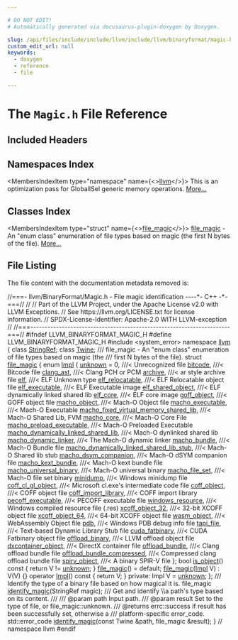 ```yaml
---

# DO NOT EDIT!
# Automatically generated via docusaurus-plugin-doxygen by Doxygen.

slug: /api/files/include/include/llvm/include/llvm/binaryformat/magic-h
custom_edit_url: null
keywords:
  - doxygen
  - reference
  - file

---
```





# The `Magic.h` File Reference

<DoxygenPage pluginConfig={pluginConfig}>



## Included Headers

<IncludesList>
<IncludesListItem
  filePath="system_error"
  permalink=""
  isLocal="false" />
</IncludesList>

## Namespaces Index

<MembersIndex>

<MembersIndexItem
  type="namespace"
  name={<><a href="/docs/api/namespaces/llvm">llvm</a></>}>
This is an optimization pass for GlobalISel generic memory operations. <a href="/docs/api/namespaces/llvm/#details">More...</a>
</MembersIndexItem>

</MembersIndex>

## Classes Index

<MembersIndex>

<MembersIndexItem
  type="struct"
  name={<><a href="/docs/api/structs/llvm/file-magic">file_magic</a></>}>
<a href="/docs/api/structs/llvm/file-magic">file&#95;magic</a> - An &quot;enum class&quot; enumeration of file types based on magic (the first N bytes of the file). <a href="/docs/api/structs/llvm/file-magic/#details">More...</a>
</MembersIndexItem>

</MembersIndex>


## File Listing

The file content with the documentation metadata removed is:

<ProgramListing>

<Link id="l00001" /><CodeLine lineNumber="1"><span class="doxyHighlightComment">//===- llvm/BinaryFormat/Magic.h - File magic identification ----&#42;- C++ -&#42;-===//</span></CodeLine>
<Link id="l00002" /><CodeLine lineNumber="2"><span class="doxyHighlightComment">//</span></CodeLine>
<Link id="l00003" /><CodeLine lineNumber="3"><span class="doxyHighlightComment">// Part of the LLVM Project, under the Apache License v2.0 with LLVM Exceptions.</span></CodeLine>
<Link id="l00004" /><CodeLine lineNumber="4"><span class="doxyHighlightComment">// See https://llvm.org/LICENSE.txt for license information.</span></CodeLine>
<Link id="l00005" /><CodeLine lineNumber="5"><span class="doxyHighlightComment">// SPDX-License-Identifier: Apache-2.0 WITH LLVM-exception</span></CodeLine>
<Link id="l00006" /><CodeLine lineNumber="6"><span class="doxyHighlightComment">//</span></CodeLine>
<Link id="l00007" /><CodeLine lineNumber="7"><span class="doxyHighlightComment">//===----------------------------------------------------------------------===//</span></CodeLine>
<Link id="l00008" /><CodeLine lineNumber="8"></CodeLine>
<Link id="l00009" /><CodeLine lineNumber="9"><span class="doxyHighlightPreprocessor">#ifndef LLVM&#95;BINARYFORMAT&#95;MAGIC&#95;H</span></CodeLine>
<Link id="l00010" /><CodeLine lineNumber="10"><span class="doxyHighlightPreprocessor">#define LLVM&#95;BINARYFORMAT&#95;MAGIC&#95;H</span></CodeLine>
<Link id="l00011" /><CodeLine lineNumber="11"></CodeLine>
<Link id="l00012" /><CodeLine lineNumber="12"><span class="doxyHighlightPreprocessor">#include &lt;system&#95;error&gt;</span></CodeLine>
<Link id="l00013" /><CodeLine lineNumber="13"></CodeLine>
<Link id="l00014" /><CodeLine lineNumber="14"><span class="doxyHighlightKeyword">namespace </span><span class="doxyHighlight"><a href="/docs/api/namespaces/llvm">llvm</a> &#123;</span></CodeLine>
<Link id="l00015" /><CodeLine lineNumber="15"><span class="doxyHighlightKeyword">class </span><span class="doxyHighlight"><a href="/docs/api/classes/llvm/stringref">StringRef</a>;</span></CodeLine>
<Link id="l00016" /><CodeLine lineNumber="16"><span class="doxyHighlightKeyword">class </span><span class="doxyHighlight"><a href="/docs/api/classes/llvm/twine">Twine</a>;</span></CodeLine>
<Link id="l00017" /><CodeLine lineNumber="17"></CodeLine>
<Link id="l00018" /><CodeLine lineNumber="18"><span class="doxyHighlightComment">/// file&#95;magic - An &quot;enum class&quot; enumeration of file types based on magic (the</span></CodeLine>
<Link id="l00019" /><CodeLine lineNumber="19"><span class="doxyHighlightComment">/// first N bytes of the file).</span></CodeLine>
<Link id="l00020" /><CodeLine lineNumber="20" lineLink="/docs/api/structs/llvm/file-magic"><span class="doxyHighlightKeyword">struct </span><span class="doxyHighlight"><a href="/docs/api/structs/llvm/file-magic/#ac6502602c47a83f3d73b3ed976f2747d">file&#95;magic</a> &#123;</span></CodeLine>
<Link id="l00021" /><CodeLine lineNumber="21" lineLink="/docs/api/structs/llvm/file-magic/#a39d74d9fa08229878443101289698b3a"><span class="doxyHighlight">  </span><span class="doxyHighlightKeyword">enum</span><span class="doxyHighlight"> <a href="/docs/api/structs/llvm/file-magic/#a39d74d9fa08229878443101289698b3a">Impl</a> &#123;</span></CodeLine>
<Link id="l00022" /><CodeLine lineNumber="22" lineLink="/docs/api/structs/llvm/file-magic/#a39d74d9fa08229878443101289698b3aae5a2f339dd671d3caf9b616ef7bf1efd"><span class="doxyHighlight">    <a href="/docs/api/structs/llvm/file-magic/#a39d74d9fa08229878443101289698b3aae5a2f339dd671d3caf9b616ef7bf1efd">unknown</a> = 0,       </span><span class="doxyHighlightComment">///&lt; Unrecognized file</span></CodeLine>
<Link id="l00023" /><CodeLine lineNumber="23" lineLink="/docs/api/structs/llvm/file-magic/#a39d74d9fa08229878443101289698b3aa9b217cf59bac16d57cf52c3e76f3ce50"><span class="doxyHighlight">    <a href="/docs/api/structs/llvm/file-magic/#a39d74d9fa08229878443101289698b3aa9b217cf59bac16d57cf52c3e76f3ce50">bitcode</a>,           </span><span class="doxyHighlightComment">///&lt; Bitcode file</span></CodeLine>
<Link id="l00024" /><CodeLine lineNumber="24" lineLink="/docs/api/structs/llvm/file-magic/#a39d74d9fa08229878443101289698b3aabb25bd86fcacafa4654636a3985d0f5e"><span class="doxyHighlight">    <a href="/docs/api/structs/llvm/file-magic/#a39d74d9fa08229878443101289698b3aabb25bd86fcacafa4654636a3985d0f5e">clang&#95;ast</a>,         </span><span class="doxyHighlightComment">///&lt; Clang PCH or PCM</span></CodeLine>
<Link id="l00025" /><CodeLine lineNumber="25" lineLink="/docs/api/structs/llvm/file-magic/#a39d74d9fa08229878443101289698b3aa35fa482a9a36a65cbd44ed6a98563cd9"><span class="doxyHighlight">    <a href="/docs/api/structs/llvm/file-magic/#a39d74d9fa08229878443101289698b3aa35fa482a9a36a65cbd44ed6a98563cd9">archive</a>,           </span><span class="doxyHighlightComment">///&lt; ar style archive file</span></CodeLine>
<Link id="l00026" /><CodeLine lineNumber="26" lineLink="/docs/api/structs/llvm/file-magic/#a39d74d9fa08229878443101289698b3aad31db91c55e2f1f5090ddbe652c20b1f"><span class="doxyHighlight">    <a href="/docs/api/structs/llvm/file-magic/#a39d74d9fa08229878443101289698b3aad31db91c55e2f1f5090ddbe652c20b1f">elf</a>,               </span><span class="doxyHighlightComment">///&lt; ELF Unknown type</span></CodeLine>
<Link id="l00027" /><CodeLine lineNumber="27" lineLink="/docs/api/structs/llvm/file-magic/#a39d74d9fa08229878443101289698b3aa1b167178973059ff5b3a4b2bf2377450"><span class="doxyHighlight">    <a href="/docs/api/structs/llvm/file-magic/#a39d74d9fa08229878443101289698b3aa1b167178973059ff5b3a4b2bf2377450">elf&#95;relocatable</a>,   </span><span class="doxyHighlightComment">///&lt; ELF Relocatable object file</span></CodeLine>
<Link id="l00028" /><CodeLine lineNumber="28" lineLink="/docs/api/structs/llvm/file-magic/#a39d74d9fa08229878443101289698b3aa46a884b4756415ac19d0ac5d2bf56079"><span class="doxyHighlight">    <a href="/docs/api/structs/llvm/file-magic/#a39d74d9fa08229878443101289698b3aa46a884b4756415ac19d0ac5d2bf56079">elf&#95;executable</a>,    </span><span class="doxyHighlightComment">///&lt; ELF Executable image</span></CodeLine>
<Link id="l00029" /><CodeLine lineNumber="29" lineLink="/docs/api/structs/llvm/file-magic/#a39d74d9fa08229878443101289698b3aa380638a0d06dd9003d4dd307f7b0851c"><span class="doxyHighlight">    <a href="/docs/api/structs/llvm/file-magic/#a39d74d9fa08229878443101289698b3aa380638a0d06dd9003d4dd307f7b0851c">elf&#95;shared&#95;object</a>, </span><span class="doxyHighlightComment">///&lt; ELF dynamically linked shared lib</span></CodeLine>
<Link id="l00030" /><CodeLine lineNumber="30" lineLink="/docs/api/structs/llvm/file-magic/#a39d74d9fa08229878443101289698b3aabf5672e0a28c6ed1db85035f1b85fc5b"><span class="doxyHighlight">    <a href="/docs/api/structs/llvm/file-magic/#a39d74d9fa08229878443101289698b3aabf5672e0a28c6ed1db85035f1b85fc5b">elf&#95;core</a>,          </span><span class="doxyHighlightComment">///&lt; ELF core image</span></CodeLine>
<Link id="l00031" /><CodeLine lineNumber="31" lineLink="/docs/api/structs/llvm/file-magic/#a39d74d9fa08229878443101289698b3aa40ebaa45e99e5d81f24d506e33afdb42"><span class="doxyHighlight">    <a href="/docs/api/structs/llvm/file-magic/#a39d74d9fa08229878443101289698b3aa40ebaa45e99e5d81f24d506e33afdb42">goff&#95;object</a>,       </span><span class="doxyHighlightComment">///&lt; GOFF object file</span></CodeLine>
<Link id="l00032" /><CodeLine lineNumber="32" lineLink="/docs/api/structs/llvm/file-magic/#a39d74d9fa08229878443101289698b3aac557d5088dac1a5cca0c2c7e78174632"><span class="doxyHighlight">    <a href="/docs/api/structs/llvm/file-magic/#a39d74d9fa08229878443101289698b3aac557d5088dac1a5cca0c2c7e78174632">macho&#95;object</a>,      </span><span class="doxyHighlightComment">///&lt; Mach-O Object file</span></CodeLine>
<Link id="l00033" /><CodeLine lineNumber="33" lineLink="/docs/api/structs/llvm/file-magic/#a39d74d9fa08229878443101289698b3aae3fbcf9e4d077fe08e7e73eb785f0a2c"><span class="doxyHighlight">    <a href="/docs/api/structs/llvm/file-magic/#a39d74d9fa08229878443101289698b3aae3fbcf9e4d077fe08e7e73eb785f0a2c">macho&#95;executable</a>,  </span><span class="doxyHighlightComment">///&lt; Mach-O Executable</span></CodeLine>
<Link id="l00034" /><CodeLine lineNumber="34" lineLink="/docs/api/structs/llvm/file-magic/#a39d74d9fa08229878443101289698b3aae796c2e08310bfe518ffc166cb788601"><span class="doxyHighlight">    <a href="/docs/api/structs/llvm/file-magic/#a39d74d9fa08229878443101289698b3aae796c2e08310bfe518ffc166cb788601">macho&#95;fixed&#95;virtual&#95;memory&#95;shared&#95;lib</a>,    </span><span class="doxyHighlightComment">///&lt; Mach-O Shared Lib, FVM</span></CodeLine>
<Link id="l00035" /><CodeLine lineNumber="35" lineLink="/docs/api/structs/llvm/file-magic/#a39d74d9fa08229878443101289698b3aaa01c66176cb9de4bb75c2b551133e38e"><span class="doxyHighlight">    <a href="/docs/api/structs/llvm/file-magic/#a39d74d9fa08229878443101289698b3aaa01c66176cb9de4bb75c2b551133e38e">macho&#95;core</a>,                               </span><span class="doxyHighlightComment">///&lt; Mach-O Core File</span></CodeLine>
<Link id="l00036" /><CodeLine lineNumber="36" lineLink="/docs/api/structs/llvm/file-magic/#a39d74d9fa08229878443101289698b3aa590d298012f657bc6b970e50d9f774c1"><span class="doxyHighlight">    <a href="/docs/api/structs/llvm/file-magic/#a39d74d9fa08229878443101289698b3aa590d298012f657bc6b970e50d9f774c1">macho&#95;preload&#95;executable</a>,                 </span><span class="doxyHighlightComment">///&lt; Mach-O Preloaded Executable</span></CodeLine>
<Link id="l00037" /><CodeLine lineNumber="37" lineLink="/docs/api/structs/llvm/file-magic/#a39d74d9fa08229878443101289698b3aa45f3946b8331a826457113aa5d81bc96"><span class="doxyHighlight">    <a href="/docs/api/structs/llvm/file-magic/#a39d74d9fa08229878443101289698b3aa45f3946b8331a826457113aa5d81bc96">macho&#95;dynamically&#95;linked&#95;shared&#95;lib</a>,      </span><span class="doxyHighlightComment">///&lt; Mach-O dynlinked shared lib</span></CodeLine>
<Link id="l00038" /><CodeLine lineNumber="38" lineLink="/docs/api/structs/llvm/file-magic/#a39d74d9fa08229878443101289698b3aaea9f98c476ea8892d4bf66157d526cde"><span class="doxyHighlight">    <a href="/docs/api/structs/llvm/file-magic/#a39d74d9fa08229878443101289698b3aaea9f98c476ea8892d4bf66157d526cde">macho&#95;dynamic&#95;linker</a>,                     </span><span class="doxyHighlightComment">///&lt; The Mach-O dynamic linker</span></CodeLine>
<Link id="l00039" /><CodeLine lineNumber="39" lineLink="/docs/api/structs/llvm/file-magic/#a39d74d9fa08229878443101289698b3aad50da1fb17899eb0b0f714edf96c83c7"><span class="doxyHighlight">    <a href="/docs/api/structs/llvm/file-magic/#a39d74d9fa08229878443101289698b3aad50da1fb17899eb0b0f714edf96c83c7">macho&#95;bundle</a>,                             </span><span class="doxyHighlightComment">///&lt; Mach-O Bundle file</span></CodeLine>
<Link id="l00040" /><CodeLine lineNumber="40" lineLink="/docs/api/structs/llvm/file-magic/#a39d74d9fa08229878443101289698b3aa56440a39ccbe80c75e2e674aaafd00d4"><span class="doxyHighlight">    <a href="/docs/api/structs/llvm/file-magic/#a39d74d9fa08229878443101289698b3aa56440a39ccbe80c75e2e674aaafd00d4">macho&#95;dynamically&#95;linked&#95;shared&#95;lib&#95;stub</a>, </span><span class="doxyHighlightComment">///&lt; Mach-O Shared lib stub</span></CodeLine>
<Link id="l00041" /><CodeLine lineNumber="41" lineLink="/docs/api/structs/llvm/file-magic/#a39d74d9fa08229878443101289698b3aae40fb5199f3d0b10d917738a06b4b6b0"><span class="doxyHighlight">    <a href="/docs/api/structs/llvm/file-magic/#a39d74d9fa08229878443101289698b3aae40fb5199f3d0b10d917738a06b4b6b0">macho&#95;dsym&#95;companion</a>,                     </span><span class="doxyHighlightComment">///&lt; Mach-O dSYM companion file</span></CodeLine>
<Link id="l00042" /><CodeLine lineNumber="42" lineLink="/docs/api/structs/llvm/file-magic/#a39d74d9fa08229878443101289698b3aa86da0e718a3fbe29422c095c55af3bfa"><span class="doxyHighlight">    <a href="/docs/api/structs/llvm/file-magic/#a39d74d9fa08229878443101289698b3aa86da0e718a3fbe29422c095c55af3bfa">macho&#95;kext&#95;bundle</a>,                        </span><span class="doxyHighlightComment">///&lt; Mach-O kext bundle file</span></CodeLine>
<Link id="l00043" /><CodeLine lineNumber="43" lineLink="/docs/api/structs/llvm/file-magic/#a39d74d9fa08229878443101289698b3aa9afb9b390f3041249d9a2dee384e4c1d"><span class="doxyHighlight">    <a href="/docs/api/structs/llvm/file-magic/#a39d74d9fa08229878443101289698b3aa9afb9b390f3041249d9a2dee384e4c1d">macho&#95;universal&#95;binary</a>,                   </span><span class="doxyHighlightComment">///&lt; Mach-O universal binary</span></CodeLine>
<Link id="l00044" /><CodeLine lineNumber="44" lineLink="/docs/api/structs/llvm/file-magic/#a39d74d9fa08229878443101289698b3aa75fee6d4cd7dfafcb268524c93b56101"><span class="doxyHighlight">    <a href="/docs/api/structs/llvm/file-magic/#a39d74d9fa08229878443101289698b3aa75fee6d4cd7dfafcb268524c93b56101">macho&#95;file&#95;set</a>,                           </span><span class="doxyHighlightComment">///&lt; Mach-O file set binary</span></CodeLine>
<Link id="l00045" /><CodeLine lineNumber="45" lineLink="/docs/api/structs/llvm/file-magic/#a39d74d9fa08229878443101289698b3aa41c57613a130abf5992d1e1a16497b04"><span class="doxyHighlight">    <a href="/docs/api/structs/llvm/file-magic/#a39d74d9fa08229878443101289698b3aa41c57613a130abf5992d1e1a16497b04">minidump</a>,                                 </span><span class="doxyHighlightComment">///&lt; Windows minidump file</span></CodeLine>
<Link id="l00046" /><CodeLine lineNumber="46" lineLink="/docs/api/structs/llvm/file-magic/#a39d74d9fa08229878443101289698b3aadcfa112d629e18c0a4eed4980ca4a7ae"><span class="doxyHighlight">    <a href="/docs/api/structs/llvm/file-magic/#a39d74d9fa08229878443101289698b3aadcfa112d629e18c0a4eed4980ca4a7ae">coff&#95;cl&#95;gl&#95;object</a>,         </span><span class="doxyHighlightComment">///&lt; Microsoft cl.exe&#39;s intermediate code file</span></CodeLine>
<Link id="l00047" /><CodeLine lineNumber="47" lineLink="/docs/api/structs/llvm/file-magic/#a39d74d9fa08229878443101289698b3aac575f4e16f05741d7656211f860dfcc3"><span class="doxyHighlight">    <a href="/docs/api/structs/llvm/file-magic/#a39d74d9fa08229878443101289698b3aac575f4e16f05741d7656211f860dfcc3">coff&#95;object</a>,               </span><span class="doxyHighlightComment">///&lt; COFF object file</span></CodeLine>
<Link id="l00048" /><CodeLine lineNumber="48" lineLink="/docs/api/structs/llvm/file-magic/#a39d74d9fa08229878443101289698b3aa007729224f13c224129cef854ce5fc0c"><span class="doxyHighlight">    <a href="/docs/api/structs/llvm/file-magic/#a39d74d9fa08229878443101289698b3aa007729224f13c224129cef854ce5fc0c">coff&#95;import&#95;library</a>,       </span><span class="doxyHighlightComment">///&lt; COFF import library</span></CodeLine>
<Link id="l00049" /><CodeLine lineNumber="49" lineLink="/docs/api/structs/llvm/file-magic/#a39d74d9fa08229878443101289698b3aa906a95690dc1df5a24e4253c83edd77c"><span class="doxyHighlight">    <a href="/docs/api/structs/llvm/file-magic/#a39d74d9fa08229878443101289698b3aa906a95690dc1df5a24e4253c83edd77c">pecoff&#95;executable</a>,         </span><span class="doxyHighlightComment">///&lt; PECOFF executable file</span></CodeLine>
<Link id="l00050" /><CodeLine lineNumber="50" lineLink="/docs/api/structs/llvm/file-magic/#a39d74d9fa08229878443101289698b3aab93daf35debe3630ad69460b3c1d072a"><span class="doxyHighlight">    <a href="/docs/api/structs/llvm/file-magic/#a39d74d9fa08229878443101289698b3aab93daf35debe3630ad69460b3c1d072a">windows&#95;resource</a>,          </span><span class="doxyHighlightComment">///&lt; Windows compiled resource file (.res)</span></CodeLine>
<Link id="l00051" /><CodeLine lineNumber="51" lineLink="/docs/api/structs/llvm/file-magic/#a39d74d9fa08229878443101289698b3aaa39e4e5aa8493605e279d127dc484379"><span class="doxyHighlight">    <a href="/docs/api/structs/llvm/file-magic/#a39d74d9fa08229878443101289698b3aaa39e4e5aa8493605e279d127dc484379">xcoff&#95;object&#95;32</a>,           </span><span class="doxyHighlightComment">///&lt; 32-bit XCOFF object file</span></CodeLine>
<Link id="l00052" /><CodeLine lineNumber="52" lineLink="/docs/api/structs/llvm/file-magic/#a39d74d9fa08229878443101289698b3aa45ff397494885b031c2b6a75797e7d7e"><span class="doxyHighlight">    <a href="/docs/api/structs/llvm/file-magic/#a39d74d9fa08229878443101289698b3aa45ff397494885b031c2b6a75797e7d7e">xcoff&#95;object&#95;64</a>,           </span><span class="doxyHighlightComment">///&lt; 64-bit XCOFF object file</span></CodeLine>
<Link id="l00053" /><CodeLine lineNumber="53" lineLink="/docs/api/structs/llvm/file-magic/#a39d74d9fa08229878443101289698b3aaa0dedd1117ef34a81cb4b8751c3c1e4f"><span class="doxyHighlight">    <a href="/docs/api/structs/llvm/file-magic/#a39d74d9fa08229878443101289698b3aaa0dedd1117ef34a81cb4b8751c3c1e4f">wasm&#95;object</a>,               </span><span class="doxyHighlightComment">///&lt; WebAssembly Object file</span></CodeLine>
<Link id="l00054" /><CodeLine lineNumber="54" lineLink="/docs/api/structs/llvm/file-magic/#a39d74d9fa08229878443101289698b3aa0d7b7082a37cb024864ce149d0b04f5f"><span class="doxyHighlight">    <a href="/docs/api/structs/llvm/file-magic/#a39d74d9fa08229878443101289698b3aa0d7b7082a37cb024864ce149d0b04f5f">pdb</a>,                       </span><span class="doxyHighlightComment">///&lt; Windows PDB debug info file</span></CodeLine>
<Link id="l00055" /><CodeLine lineNumber="55" lineLink="/docs/api/structs/llvm/file-magic/#a39d74d9fa08229878443101289698b3aafa3f3f16300b9876aa0147b61ca8edaa"><span class="doxyHighlight">    <a href="/docs/api/structs/llvm/file-magic/#a39d74d9fa08229878443101289698b3aafa3f3f16300b9876aa0147b61ca8edaa">tapi&#95;file</a>,                 </span><span class="doxyHighlightComment">///&lt; Text-based Dynamic Library Stub file</span></CodeLine>
<Link id="l00056" /><CodeLine lineNumber="56" lineLink="/docs/api/structs/llvm/file-magic/#a39d74d9fa08229878443101289698b3aadeb5166eb440a9fc83a3c586223b25e8"><span class="doxyHighlight">    <a href="/docs/api/structs/llvm/file-magic/#a39d74d9fa08229878443101289698b3aadeb5166eb440a9fc83a3c586223b25e8">cuda&#95;fatbinary</a>,            </span><span class="doxyHighlightComment">///&lt; CUDA Fatbinary object file</span></CodeLine>
<Link id="l00057" /><CodeLine lineNumber="57" lineLink="/docs/api/structs/llvm/file-magic/#a39d74d9fa08229878443101289698b3aa91e1aaaa67b1f5232dbea39497ef9250"><span class="doxyHighlight">    <a href="/docs/api/structs/llvm/file-magic/#a39d74d9fa08229878443101289698b3aa91e1aaaa67b1f5232dbea39497ef9250">offload&#95;binary</a>,            </span><span class="doxyHighlightComment">///&lt; LLVM offload object file</span></CodeLine>
<Link id="l00058" /><CodeLine lineNumber="58" lineLink="/docs/api/structs/llvm/file-magic/#a39d74d9fa08229878443101289698b3aa8570da074cd02b24514d79e2b84dd600"><span class="doxyHighlight">    <a href="/docs/api/structs/llvm/file-magic/#a39d74d9fa08229878443101289698b3aa8570da074cd02b24514d79e2b84dd600">dxcontainer&#95;object</a>,        </span><span class="doxyHighlightComment">///&lt; DirectX container file</span></CodeLine>
<Link id="l00059" /><CodeLine lineNumber="59" lineLink="/docs/api/structs/llvm/file-magic/#a39d74d9fa08229878443101289698b3aa5b3ee11ca5b4c14dd6c13ac147d76b77"><span class="doxyHighlight">    <a href="/docs/api/structs/llvm/file-magic/#a39d74d9fa08229878443101289698b3aa5b3ee11ca5b4c14dd6c13ac147d76b77">offload&#95;bundle</a>,            </span><span class="doxyHighlightComment">///&lt; Clang offload bundle file</span></CodeLine>
<Link id="l00060" /><CodeLine lineNumber="60" lineLink="/docs/api/structs/llvm/file-magic/#a39d74d9fa08229878443101289698b3aa73165d81a387644aea1856f9a567a23a"><span class="doxyHighlight">    <a href="/docs/api/structs/llvm/file-magic/#a39d74d9fa08229878443101289698b3aa73165d81a387644aea1856f9a567a23a">offload&#95;bundle&#95;compressed</a>, </span><span class="doxyHighlightComment">///&lt; Compressed clang offload bundle file</span></CodeLine>
<Link id="l00061" /><CodeLine lineNumber="61" lineLink="/docs/api/structs/llvm/file-magic/#a39d74d9fa08229878443101289698b3aa11ec46239073e8ad58f263bedf619cbc"><span class="doxyHighlight">    <a href="/docs/api/structs/llvm/file-magic/#a39d74d9fa08229878443101289698b3aa11ec46239073e8ad58f263bedf619cbc">spirv&#95;object</a>,              </span><span class="doxyHighlightComment">///&lt; A binary SPIR-V file</span></CodeLine>
<Link id="l00062" /><CodeLine lineNumber="62"><span class="doxyHighlight">  &#125;;</span></CodeLine>
<Link id="l00063" /><CodeLine lineNumber="63"></CodeLine>
<Link id="l00064" /><CodeLine lineNumber="64" lineLink="/docs/api/structs/llvm/file-magic/#a2074531f036688b5b438162e811e891a"><span class="doxyHighlight">  </span><span class="doxyHighlightKeywordType">bool</span><span class="doxyHighlight"> <a href="/docs/api/structs/llvm/file-magic/#a2074531f036688b5b438162e811e891a">is&#95;object</a>()</span><span class="doxyHighlightKeyword"> const </span><span class="doxyHighlight">&#123; </span><span class="doxyHighlightKeywordFlow">return</span><span class="doxyHighlight"> V != <a href="/docs/api/structs/llvm/file-magic/#a39d74d9fa08229878443101289698b3aae5a2f339dd671d3caf9b616ef7bf1efd">unknown</a>; &#125;</span></CodeLine>
<Link id="l00065" /><CodeLine lineNumber="65"></CodeLine>
<Link id="l00066" /><CodeLine lineNumber="66" lineLink="/docs/api/structs/llvm/file-magic/#ac6502602c47a83f3d73b3ed976f2747d"><span class="doxyHighlight">  <a href="/docs/api/structs/llvm/file-magic/#ac6502602c47a83f3d73b3ed976f2747d">file&#95;magic</a>() = </span><span class="doxyHighlightKeywordFlow">default</span><span class="doxyHighlight">;</span></CodeLine>
<Link id="l00067" /><CodeLine lineNumber="67" lineLink="/docs/api/structs/llvm/file-magic/#aa09d49d3e3826a95427d68ea587e307f"><span class="doxyHighlight">  <a href="/docs/api/structs/llvm/file-magic/#aa09d49d3e3826a95427d68ea587e307f">file&#95;magic</a>(<a href="/docs/api/structs/llvm/file-magic/#a39d74d9fa08229878443101289698b3a">Impl</a> V) : V(V) &#123;&#125;</span></CodeLine>
<Link id="l00068" /><CodeLine lineNumber="68" lineLink="/docs/api/structs/llvm/file-magic/#a2cba8bf14f43d382dd7860617b4ba549"><span class="doxyHighlight">  </span><span class="doxyHighlightKeyword">operator</span><span class="doxyHighlight"> <a href="/docs/api/structs/llvm/file-magic/#a39d74d9fa08229878443101289698b3a">Impl</a>()</span><span class="doxyHighlightKeyword"> const </span><span class="doxyHighlight">&#123; </span><span class="doxyHighlightKeywordFlow">return</span><span class="doxyHighlight"> V; &#125;</span></CodeLine>
<Link id="l00069" /><CodeLine lineNumber="69"></CodeLine>
<Link id="l00070" /><CodeLine lineNumber="70"><span class="doxyHighlightKeyword">private</span><span class="doxyHighlight">:</span></CodeLine>
<Link id="l00071" /><CodeLine lineNumber="71"><span class="doxyHighlight">  Impl V = <a href="/docs/api/structs/llvm/file-magic/#a39d74d9fa08229878443101289698b3aae5a2f339dd671d3caf9b616ef7bf1efd">unknown</a>;</span></CodeLine>
<Link id="l00072" /><CodeLine lineNumber="72"><span class="doxyHighlight">&#125;;</span></CodeLine>
<Link id="l00073" /><CodeLine lineNumber="73"></CodeLine>
<Link id="l00074" /><CodeLine lineNumber="74"><span class="doxyHighlightComment">/// Identify the type of a binary file based on how magical it is.</span></CodeLine>
<Link id="l00075" /><CodeLine lineNumber="75"><span class="doxyHighlight">file&#95;magic <a href="/docs/api/namespaces/llvm/#a00941e59a16ad6eb14e905557a612501">identify&#95;magic</a>(StringRef magic);</span></CodeLine>
<Link id="l00076" /><CodeLine lineNumber="76"></CodeLine>
<Link id="l00077" /><CodeLine lineNumber="77"><span class="doxyHighlightComment">/// Get and identify \\a path&#39;s type based on its content.</span></CodeLine>
<Link id="l00078" /><CodeLine lineNumber="78"><span class="doxyHighlightComment">///</span></CodeLine>
<Link id="l00079" /><CodeLine lineNumber="79"><span class="doxyHighlightComment">/// @param path Input path.</span></CodeLine>
<Link id="l00080" /><CodeLine lineNumber="80"><span class="doxyHighlightComment">/// @param result Set to the type of file, or file&#95;magic::unknown.</span></CodeLine>
<Link id="l00081" /><CodeLine lineNumber="81"><span class="doxyHighlightComment">/// @returns errc::success if result has been successfully set, otherwise a</span></CodeLine>
<Link id="l00082" /><CodeLine lineNumber="82"><span class="doxyHighlightComment">///          platform-specific error&#95;code.</span></CodeLine>
<Link id="l00083" /><CodeLine lineNumber="83"><span class="doxyHighlight">std::error&#95;code <a href="/docs/api/namespaces/llvm/#a00941e59a16ad6eb14e905557a612501">identify&#95;magic</a>(</span><span class="doxyHighlightKeyword">const</span><span class="doxyHighlight"> Twine &amp;path, file&#95;magic &amp;result);</span></CodeLine>
<Link id="l00084" /><CodeLine lineNumber="84"><span class="doxyHighlight">&#125; </span><span class="doxyHighlightComment">// namespace llvm</span></CodeLine>
<Link id="l00085" /><CodeLine lineNumber="85"></CodeLine>
<Link id="l00086" /><CodeLine lineNumber="86"><span class="doxyHighlightPreprocessor">#endif</span></CodeLine>

</ProgramListing>


</DoxygenPage>
